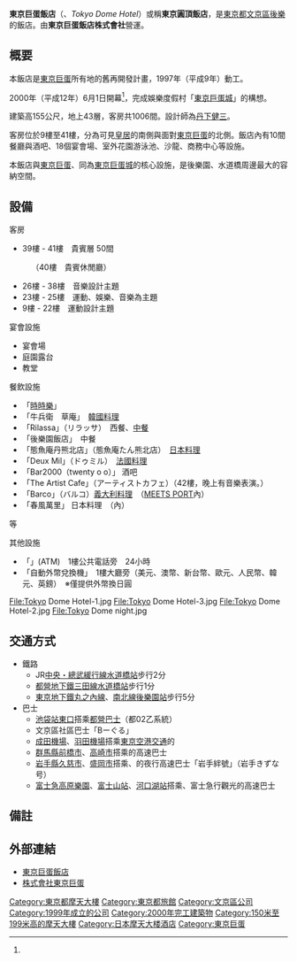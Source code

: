 {{Infobox hotel
  | hotel_name = 東京巨蛋飯店<br />{{jpn|j=東京ドームホテル}}
  | image              = Tokyodome Hotel.JPG
  | image_width        = 250px
  | caption            =
  | location           = 東京都文京區後樂一丁目3番61號
  | coordinates        = {{coord|35|42|13.6|N|130|45|12.6|E|display:inline,title}}
  | opening_date       = 2000年（平成12年）6月1日<ref name="nissyoku-2000-7-3-4A">“東京ドームホテルがオープン”. {{link-ja|日本食糧新聞|日本食糧新聞}}(日本食糧新聞社). (2000年7月3日)</ref>
  | closing_date       =
  | developer          =
  | architect          =
  | operator           = 株式會社東京巨蛋飯店
  | owner              = 株式會社東京巨蛋
  | number_of_restaurants =
  | number_of_rooms    = 1006
  | number_of_suites   =
  | floor_area         =
  | floors             = 地下3樓～地上43樓
  | parking            =
  | website            = http://www.tokyodome-hotels.co.jp/
  | footnotes          =
}}
{{Infobox company
| name = 東京巨蛋飯店株式會社
| name_en = TOKYO DOME HOTEL CORPORATION
| logo = 
| logo_size = 
| logo_caption = 
| image =          
| image_size =
| image_caption =
| type = [[株式會社|株式會社]]
| native_name = 株式会社 東京ドームホテル
| native_name_lang    = ja
| foundation = 1999年（平成11年）2月1日
| defunct = <!-- {{End date|YYYY|MM|DD}} -->
| location = [[東京都|東京都]][[文京區|文京區]][[後樂|後樂]]一丁目3番61號  
| key_people = 代表取締役社長、總支配人 山住　昭宏
| industry = 服務業
| products = 
| services = 飯店營運等
| revenue = 142億3,200萬日圓（2007年1月）
| operating_income = 
| net_income = 
| assets = 
| equity = 
| owner = 
| num_employees = 395名（2013年4月1日） 
| homepage = {{Official|www.tokyodome-hotels.co.jp/}}
| zip_code = 112-8562 
| capital = 1億日圓
| accounting_period = 1月31日
| major_shareholder = [[東京巨蛋_(企業)|株式會社東京巨蛋]]100%
| footnotes = 
}}
'''東京巨蛋飯店'''（{{jpn|j=東京ドームホテル|hg=とうきょうドームホテル}}、''Tokyo Dome Hotel''）或稱'''東京圓頂飯店'''，是[[東京都|東京都]][[文京區|文京區]][[後樂|後樂]]的飯店。由'''東京巨蛋飯店株式會社'''營運。

== 概要 ==
本飯店是[[東京巨蛋_(企業)|東京巨蛋]]所有地的舊{{link-ja|後樂園球場|後楽園球場}}再開發計畫，1997年（平成9年）動工。

2000年（平成12年）6月1日開幕<ref name="nissyoku-2000-7-3-4A" />，完成娛樂度假村「[[東京巨蛋城|東京巨蛋城]]」的構想。

建築高155公尺，地上43層，客房共1006間。設計師為[[丹下健三|丹下健三]]。

客房位於9樓至41樓，分為可見[[皇居|皇居]]的南側與面對[[東京巨蛋|東京巨蛋]]的北側。飯店內有10間餐廳與酒吧、18個宴會場、室外花園游泳池、沙龍、商務中心等設施。

本飯店與[[東京巨蛋|東京巨蛋]]、{{link-ja|LaQua|ラクーア}}同為[[東京巨蛋城|東京巨蛋城]]的核心設施，是後樂園、水道橋周邊最大的容納空間。

== 設備 ==
;客房
*39樓 - 41樓　貴賓層 50間
:（40樓　貴賓休閒廳）
*26樓 - 38樓　音樂設計主題
*23樓 - 25樓　運動、娛樂、音樂為主題
*9樓 - 22樓　運動設計主題

;宴會設施
* 宴會場
* 庭園露台
* 教堂

;餐飲設施
*「[[時時樂|時時樂]]」 {{link-ja|家庭餐廳|ファミリーレストラン}}
*「牛兵衛　草庵」　[[韓國料理|韓國料理]]
*「Rilassa」（リラッサ）　西餐、[[中華料理|中餐]]　
*「後樂園飯店」　中餐
*「態魚庵丹熊北店」（態魚庵たん熊北店）　[[日本料理|日本料理]]
*「Deux Mil」（ドゥミル）　[[法國料理|法國料理]]
*「Bar2000（twenty o o）」 酒吧
*「The Artist Cafe」（アーティストカフェ）（42樓，晚上有音樂表演。）
*「Barco」（バルコ）[[義大利料理|義大利料理]]　（[[MEETS_PORT|MEETS PORT]]內）
*「春風萬里」 日本料理　（{{link-ja|LaQua|ラクーア}}內）
等

;其他設施
*「{{link-ja|Seven銀行|セブン銀行}}」(ATM)　1樓公共電話旁　24小時　
*「自動外幣兌換機」　1樓大廳旁（美元、澳幣、新台幣、歐元、人民幣、韓元、英鎊）　※僅提供外幣換日圓
<gallery>
File:Tokyo Dome Hotel-1.jpg
File:Tokyo Dome Hotel-3.jpg
File:Tokyo Dome Hotel-2.jpg
File:Tokyo Dome night.jpg
</gallery>
== 交通方式 ==
{{see|東京巨蛋城}}
*鐵路
**JR[[中央・總武緩行線|中央・總武緩行線]][[水道橋站|水道橋站]]步行2分
**[[都營地下鐵三田線|都營地下鐵三田線]][[水道橋站|水道橋站]]步行1分
**[[東京地下鐵丸之內線|東京地下鐵丸之內線]]、[[東京地下鐵南北線|南北線]][[後樂園站|後樂園站]]步行5分
*巴士
**[[池袋站|池袋站東口]]搭乘[[都營巴士|都營巴士]]（都02乙系統）
**文京區社區巴士「Bーぐる」
**[[成田機場|成田機場]]、[[羽田機場|羽田機場]]搭乘[[東京空港交通|東京空港交通]]的{{link-ja|利木津巴士|リムジンバス}}
**[[群馬縣|群馬縣]][[前橋市|前橋市]]、[[高崎市|高崎市]]搭乘{{link-ja|日本中央巴士|日本中央バス}}的高速巴士
**[[岩手縣|岩手縣]][[久慈市|久慈市]]、[[盛岡市|盛岡市]]搭乘{{link-ja|富士快線|フジエクスプレス}}、{{link-ja|岩手縣北自動車|岩手県北自動車}}的夜行高速巴士「岩手絆號」（岩手きずな号）
**[[富士急高原樂園|富士急高原樂園]]、[[富士山站|富士山站]]、[[河口湖站|河口湖站]]搭乘{{link-ja|富士急山梨巴士|富士急山梨バス}}、富士急行觀光的高速巴士

== 備註 ==
{{reflist}}

== 外部連結 ==
*[http://www.tokyodome-hotels.co.jp/ 東京巨蛋飯店] {{Wayback|url=http://www.tokyodome-hotels.co.jp/ |date=20210308153846 }}
*[http://www.tokyo-dome.jp/ 株式會社東京巨蛋] {{Wayback|url=http://www.tokyo-dome.jp/ |date=20210323091446 }}

[[Category:東京都摩天大樓|Category:東京都摩天大樓]]
[[Category:東京都旅館|Category:東京都旅館]]
[[Category:文京區公司|Category:文京區公司]]
[[Category:1999年成立的公司|Category:1999年成立的公司]]
[[Category:2000年完工建築物|Category:2000年完工建築物]]
[[Category:150米至199米高的摩天大樓|Category:150米至199米高的摩天大樓]]
[[Category:日本摩天大楼酒店|Category:日本摩天大楼酒店]]
[[Category:東京巨蛋|Category:東京巨蛋]]